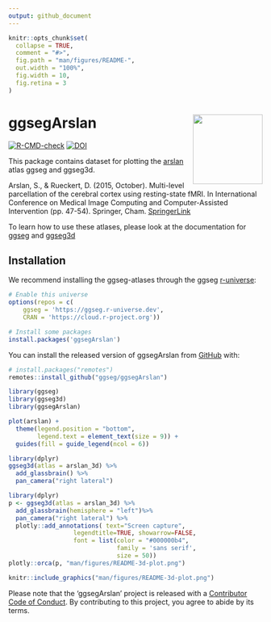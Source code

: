 ```yaml
---
output: github_document
---
```


<!-- README.md is generated from README.Rmd. Please edit that file -->

```r
knitr::opts_chunk$set(
  collapse = TRUE,
  comment = "#>",
  fig.path = "man/figures/README-",
  out.width = "100%",
  fig.width = 10, 
  fig.retina = 3
)
```

# ggsegArslan <img src='man/figures/logo.png' align="right" height="138.5" />

<!-- badges: start -->
[![R-CMD-check](https://github.com/ggseg/ggsegArslan/workflows/R-CMD-check/badge.svg)](https://github.com/ggseg/ggsegArslan/actions)
[![DOI](https://zenodo.org/badge/417483567.svg)](https://zenodo.org/badge/latestdoi/417483567)
<!-- badges: end -->

This package contains dataset for plotting the [arslan](add url here) atlas ggseg and ggseg3d. 

Arslan, S., & Rueckert, D. (2015, October). Multi-level parcellation of the cerebral cortex using resting-state fMRI. In International Conference on Medical Image Computing and Computer-Assisted Intervention (pp. 47-54). Springer, Cham. [SpringerLink](https://link.springer.com/chapter/10.1007/978-3-319-24574-4_6)

To learn how to use these atlases, please look at the documentation for [ggseg](https://ggseg.github.io/ggseg/) and [ggseg3d](https://ggseg.github.io/ggseg3d)

## Installation

We recommend installing the ggseg-atlases through the ggseg [r-universe](https://ggseg.r-universe.dev/ui#builds):

```r
# Enable this universe
options(repos = c(
    ggseg = 'https://ggseg.r-universe.dev',
    CRAN = 'https://cloud.r-project.org'))

# Install some packages
install.packages('ggsegArslan')
```

You can install the released version of ggsegArslan from [GitHub](https://github.com/) with:

``` r
# install.packages("remotes")
remotes::install_github("ggseg/ggsegArslan")
```

```r
library(ggseg)
library(ggseg3d)
library(ggsegArslan)

plot(arslan) +
  theme(legend.position = "bottom", 
        legend.text = element_text(size = 9)) +
  guides(fill = guide_legend(ncol = 6))

```

```r
library(dplyr)
ggseg3d(atlas = arslan_3d) %>% 
  add_glassbrain() %>% 
  pan_camera("right lateral")
```

```r
library(dplyr)
p <- ggseg3d(atlas = arslan_3d) %>%
  add_glassbrain(hemisphere = "left")%>%
  pan_camera("right lateral") %>%
  plotly::add_annotations( text="Screen capture",
                  legendtitle=TRUE, showarrow=FALSE,
                  font = list(color = "#000000b4",
                              family = 'sans serif',
                              size = 50))
plotly::orca(p, "man/figures/README-3d-plot.png")
```

```r
knitr::include_graphics("man/figures/README-3d-plot.png")
```

Please note that the 'ggsegArslan' project is released with a
[Contributor Code of Conduct](CODE_OF_CONDUCT.md).
By contributing to this project, you agree to abide by its terms.
